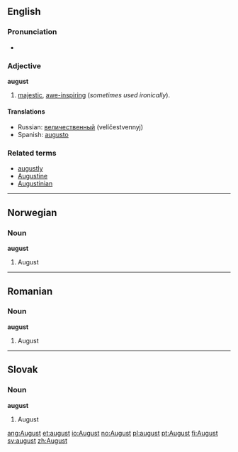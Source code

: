 {{see|August}}
==English==

===Pronunciation===
*{{audio|en-us-august.ogg|Audio (US)}}

===Adjective===
'''august'''

# [[majestic]], [[awe-inspiring]] (''sometimes used ironically'').

====Translations====
*Russian: [[величественный]] (velíčestvennyj)
*Spanish: [[augusto]]

===Related terms===
*[[augustly]]
*[[Augustine]]
*[[Augustinian]]

----
==Norwegian==
===Noun===
'''august'''

#August

----
==Romanian==
===Noun===
'''august'''

#August

----
==Slovak==
===Noun===
'''august''' {{m}}

#August

[[ang:August]]
[[et:august]]
[[io:August]]
[[no:August]]
[[pl:august]]
[[pt:August]]
[[fi:August]]
[[sv:august]]
[[zh:August]]